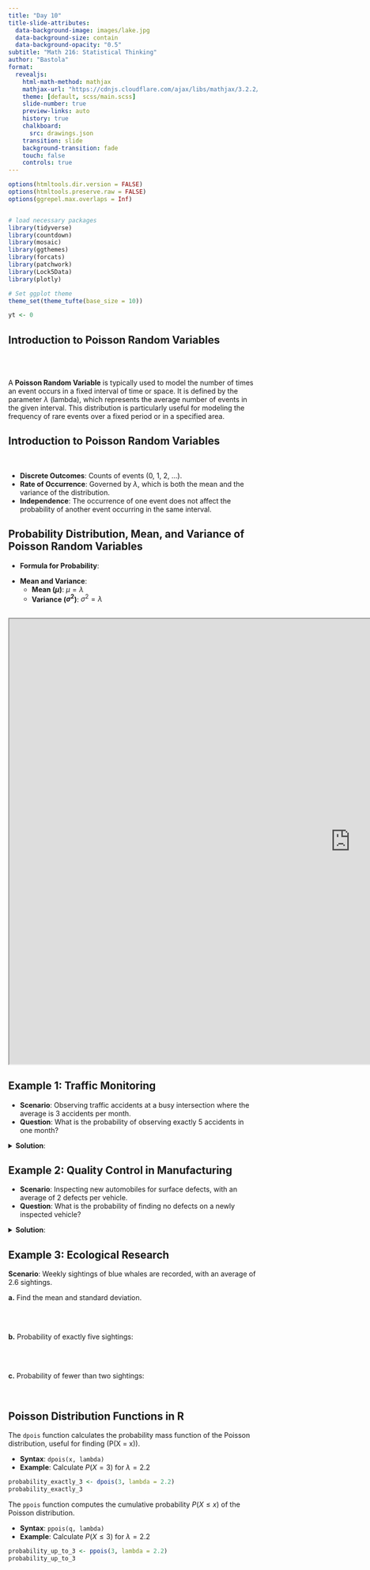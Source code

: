 ```yaml
---
title: "Day 10"
title-slide-attributes:
  data-background-image: images/lake.jpg
  data-background-size: contain
  data-background-opacity: "0.5"
subtitle: "Math 216: Statistical Thinking"
author: "Bastola"
format:
  revealjs:
    html-math-method: mathjax
    mathjax-url: "https://cdnjs.cloudflare.com/ajax/libs/mathjax/3.2.2/MathJax.js" 
    theme: [default, scss/main.scss]
    slide-number: true
    preview-links: auto
    history: true
    chalkboard: 
      src: drawings.json
    transition: slide
    background-transition: fade    
    touch: false
    controls: true
---
```


```r
options(htmltools.dir.version = FALSE)
options(htmltools.preserve.raw = FALSE)
options(ggrepel.max.overlaps = Inf)


# load necessary packages
library(tidyverse)
library(countdown)
library(mosaic)
library(ggthemes)
library(forcats)
library(patchwork)
library(Lock5Data)
library(plotly)

# Set ggplot theme
theme_set(theme_tufte(base_size = 10))

yt <- 0
```




## Introduction to Poisson Random Variables {.font90}

<br>
<br>

::: {.callout-note title="Definition"}

A **Poisson Random Variable** is typically used to model the number of times an event occurs in a fixed interval of time or space. It is defined by the parameter $\lambda$ (lambda), which represents the average number of events in the given interval. This distribution is particularly useful for modeling the frequency of rare events over a fixed period or in a specified area.


:::



## Introduction to Poisson Random Variables {.font80}

<br>

::: cle6

- **Discrete Outcomes**: Counts of events (0, 1, 2, ...).
- **Rate of Occurrence**: Governed by $\lambda$, which is both the mean and the variance of the distribution.
- **Independence**: The occurrence of one event does not affect the probability of another event occurring in the same interval.

:::



## Probability Distribution, Mean, and Variance of Poisson Random Variables {.font70}


::: cle7
- **Formula for Probability**:

\begin{align*}
p(x)&=\frac{\lambda^x e^{-\lambda}}{x!}\quad(x=0,1,2,\ldots)
\end{align*}

- **Mean and Variance**:
  - **Mean ($\mu$)**: $\mu=\lambda$
  - **Variance ($\sigma^2$)**: $\sigma^2=\lambda$


:::

##

```{=html}
<iframe width="1380" height="900" src="https://www.geogebra.org/m/mehn8u8s" title="Webpage example"></iframe>
```



## Example 1: Traffic Monitoring

::: cle8
::: font80

- **Scenario**: Observing traffic accidents at a busy intersection where the average is 3 accidents per month.
- **Question**: What is the probability of observing exactly 5 accidents in one month?


<details><summary>**Solution**:</summary>

Using $\lambda=3$,
  $$p(5)=\frac{3^5 e^{-3}}{5!}\approx0.1008$$
</details>

:::
:::

## Example 2: Quality Control in Manufacturing {.font80}

::: cle9

- **Scenario**: Inspecting new automobiles for surface defects, with an average of 2 defects per vehicle.
- **Question**: What is the probability of finding no defects on a newly inspected vehicle?

<details><summary>**Solution**:</summary>

Using $\lambda=2$,
  $$p(0)=\frac{2^0 e^{-2}}{0!}=e^{-2}\approx0.1353$$
</details>

:::


## Example 3: Ecological Research

::: hljs
::: font80

**Scenario**: Weekly sightings of blue whales are recorded, with an average of 2.6 sightings.

**a.** Find the mean and standard deviation.

<br>
<br>


**b.** Probability of exactly five sightings:

<br>
<br>


**c.** Probability of fewer than two sightings:

<br>

:::
:::



## Poisson Distribution Functions in R {.font60}

::: cle11

The `dpois` function calculates the probability mass function of the Poisson distribution, useful for finding \(P(X = x)\).

- **Syntax**: `dpois(x, lambda)`
- **Example**: Calculate $P(X = 3)$ for $\lambda = 2.2$

```r
probability_exactly_3 <- dpois(3, lambda = 2.2)
probability_exactly_3
```


The `ppois` function computes the cumulative probability $P(X \leq x)$ of the Poisson distribution.

- **Syntax**: `ppois(q, lambda)`
- **Example**: Calculate $P(X \leq 3)$ for $\lambda=2.2$

```r
probability_up_to_3 <- ppois(3, lambda = 2.2)
probability_up_to_3
```

:::


